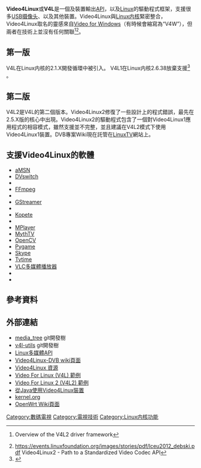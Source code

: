 {{NoteTA|G1=IT|G2=FL}}
{{Infobox software
| name                   = Video4Linux
| title                  = Video4Linux
| logo                   = <!-- Image name is enough -->
| logo caption           = 
| logo_size              = 
| logo_alt               = 
| screenshot             = <!-- Image name is enough -->
| caption                = 
| screenshot_size        = 
| screenshot_alt         = 
| collapsible            = 
| author                 = 
| developer              = 
| released               = <!-- {{Start date and age|YYYY|MM|DD|df=yes/no}} -->
| latest release version = 
| latest release date    = <!-- {{Start date and age|YYYY|MM|DD|df=yes/no}} -->
| latest preview version = 
| latest preview date    = <!-- {{Start date and age|YYYY|MM|DD|df=yes/no}} -->
| frequently updated     = <!-- DO NOT include this parameter unless you know what it does -->
| status                 = 進行中
| programming language   = [[C语言|C]]
| operating system       = [[Linux|Linux]]
| platform               = [[Linux内核|Linux内核]]
| size                   = 
| language               = 
| genre                  = 
| license                = [[GNU通用公共许可证|GNU通用公共许可证]]
| website                = {{URL|http://www.linuxtv.org/}}
}}
'''Video4Linux'''或'''V4L'''是一個{{link-en|視訊擷取|Video capture}}及裝置輸出[[应用程序接口|API]]，以及[[Linux|Linux]]的驅動程式框架，支援很多[[通用串行總線|USB]][[摄像头|摄像头]]、{{link-en|電視調諧卡|TV tuner card}}以及其他裝置。Video4Linux與[[Linux内核|Linux内核]]緊密整合，Video4Linux取名的靈感來自[[Video_for_Windows|Video for Windows]]（有時候會縮寫為“V4W”），但兩者在技術上並沒有任何關聯<ref>{{cite web |url=https://www.kernel.org/doc/Documentation/video4linux/v4l2-framework.txt |title=存档副本 |accessdate=2013-12-04 |deadurl=yes |archiveurl=https://web.archive.org/web/20140221165356/https://www.kernel.org/doc/Documentation/video4linux/v4l2-framework.txt |archivedate=2014-02-21 }} Overview of the V4L2 driver framework</ref><ref>https://events.linuxfoundation.org/images/stories/pdf/lceu2012_debski.pdf {{Wayback|url=https://events.linuxfoundation.org/images/stories/pdf/lceu2012_debski.pdf |date=20140106032317 }} Video4Linux2 - Path to a Standardized Video Codec API</ref>。

== 第一版 ==
V4L在Linux内核的2.1.X開發循環中被引入。
V4L1在Linux内核2.6.38放棄支援<ref>{{cite web|title=gspca|url=http://linuxtv.org/wiki/index.php/Gspca|work=LinuxTV Wiki|accessdate=2014-02-08|archive-date=2022-04-26|archive-url=https://web.archive.org/web/20220426013453/https://linuxtv.org/wiki/index.php/Gspca}}</ref> 。

== 第二版 ==
V4L2是V4L的第二個版本。Video4Linux2修復了一些設計上的程式錯誤，最先在2.5.X版的核心中出現。Video4Linux2的驅動程式包含了一個對Video4Linux1應用程式的相容模式，雖然支援並不完整，並且建議在V4L2模式下使用Video4Linux1裝置。DVB專案Wiki現在託管在[[LinuxTV|LinuxTV]]網站上。

== 支援Video4Linux的軟體 ==
* [[aMSN|aMSN]]
* [https://web.archive.org/web/20080708184246/http://dvswitch.alioth.debian.org/ DVswitch]
* {{link-en|Ekiga|Ekiga}}
* [[FFmpeg|FFmpeg]]
* {{link-en|FreeJ|FreeJ}}
* [[GStreamer|GStreamer]]
* {{link-en|kdetv|kdetv}}
* [[Kopete|Kopete]]
* {{link-en|LiVES|LiVES}}
* [[MPlayer|MPlayer]]
* [[MythTV|MythTV]]
* [[OpenCV|OpenCV]]
* [[Pygame|Pygame]]
* [[Skype|Skype]]
* [[Tvtime|Tvtime]]
* [[VLC多媒體播放器|VLC多媒體播放器]]
* {{link-en|xawtv|xawtv}}
* {{link-en|ZoneMinder|ZoneMinder}}

== 參考資料 ==
{{reflist|2}}

== 外部連結 ==
* [http://git.linuxtv.org/media_tree.git/tree media_tree] {{Wayback|url=http://git.linuxtv.org/media_tree.git/tree |date=20210413225618 }}git開發樹
* [http://git.linuxtv.org/v4l-utils.git/tree v4l-utils] {{Wayback|url=http://git.linuxtv.org/v4l-utils.git/tree |date=20220129175942 }}git開發樹
* [http://linuxtv.org/downloads/v4l-dvb-apis/ Linux多媒體API] {{Wayback|url=http://linuxtv.org/downloads/v4l-dvb-apis/ |date=20220314081121 }}
* [http://www.linuxtv.org/wiki/index.php/Main_Page Video4Linux-DVB wiki頁面] {{Wayback|url=http://www.linuxtv.org/wiki/index.php/Main_Page |date=20110309115632 }}
* [http://www.exploits.org/v4l Video4Linux 資源] {{Wayback|url=http://www.exploits.org/v4l |date=20110219200026 }}
* [https://web.archive.org/web/20110707012535/http://alumnos.elo.utfsm.cl/~yanez/video-for-linux-sample-programs/ Video For Linux (V4L) 範例]
* [https://web.archive.org/web/20110707012738/http://alumnos.elo.utfsm.cl/~yanez/video-for-linux-2-sample-programs/ Video For Linux 2 (V4L2) 範例]
* [https://archive.is/20130103002424/http://v4l4j.googlecode.com/ 從Java使用Video4Linux裝置]
* [https://git.kernel.org/cgit/linux/kernel/git/stable/linux-stable.git/log/?qt=grep&q=v4l kernel.org]
* [http://wiki.openwrt.org/doc/howto/usb.video OpenWrt Wiki頁面] {{Wayback|url=http://wiki.openwrt.org/doc/howto/usb.video |date=20181015120009 }}

{{Linux}}

[[Category:數碼電視|Category:數碼電視]]
[[Category:電視技術|Category:電視技術]]
[[Category:Linux内核功能|Category:Linux内核功能]]